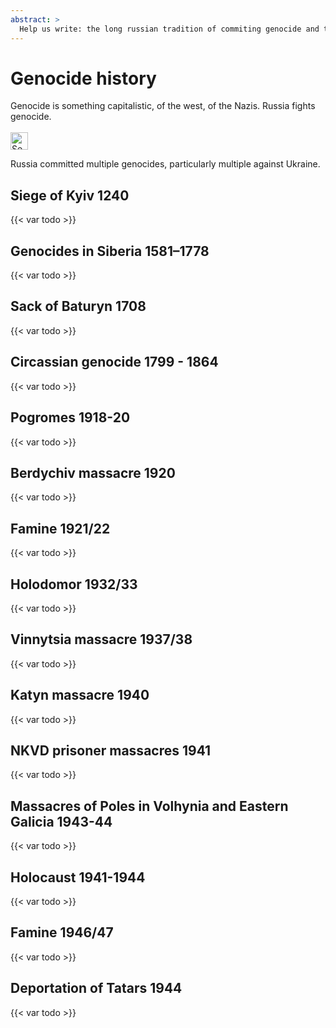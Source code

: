 ```yaml
---
abstract: > 
  Help us write: the long russian tradition of commiting genocide and the long history of Ukraine in suffering genocide.
---
```




# Genocide history {#sec-genocide-history}

::: {.callout-caution title="Myth"}
Genocide is something capitalistic, of the west, of the Nazis. 
Russia fights genocide.
[<br></br>![Search for topic in EUvsDisinfo](../all_common_img/EUvsDisinfo_400x240.jpg){height=2em}](https://euvsdisinfo.eu/disinformation-cases/?text=genocide%20russia&sort=relevance)
:::

::: {.callout-tip title="Truth"}
Russia committed multiple genocides, particularly multiple against Ukraine.
:::


## Siege of Kyiv 1240

{{< var todo >}}


## Genocides in Siberia 1581–1778

{{< var todo >}}


## Sack of Baturyn 1708

{{< var todo >}}


## Circassian genocide 1799 - 1864

{{< var todo >}}


## Pogromes 1918-20

{{< var todo >}}


## Berdychiv massacre 1920

{{< var todo >}}


## Famine 1921/22

{{< var todo >}}


## Holodomor 1932/33

{{< var todo >}}


## Vinnytsia massacre 1937/38

{{< var todo >}}


## Katyn massacre 1940

{{< var todo >}}


## NKVD prisoner massacres 1941

{{< var todo >}}


## Massacres of Poles in Volhynia and Eastern Galicia 1943-44

{{< var todo >}}


## Holocaust 1941-1944

{{< var todo >}}


## Famine 1946/47

{{< var todo >}}


## Deportation of Tatars 1944

{{< var todo >}}


[^genocide-history-1]: Ethan Walton (Jan 25, 2023) Country Report: Russia. Genocide Watch. [https://www.genocidewatch.com/single-post/country-report-russia](https://www.genocidewatch.com/single-post/country-report-russia)

[^genocide-history-2]: Nathaniel Hill (Oct 25, 2021) Conquering Siberia: The Case for Genocide Recognition. [https://www.genocidewatchblog.com/post/conquering-siberia-the-case-for-genocide-recognition](https://www.genocidewatchblog.com/post/conquering-siberia-the-case-for-genocide-recognition)

